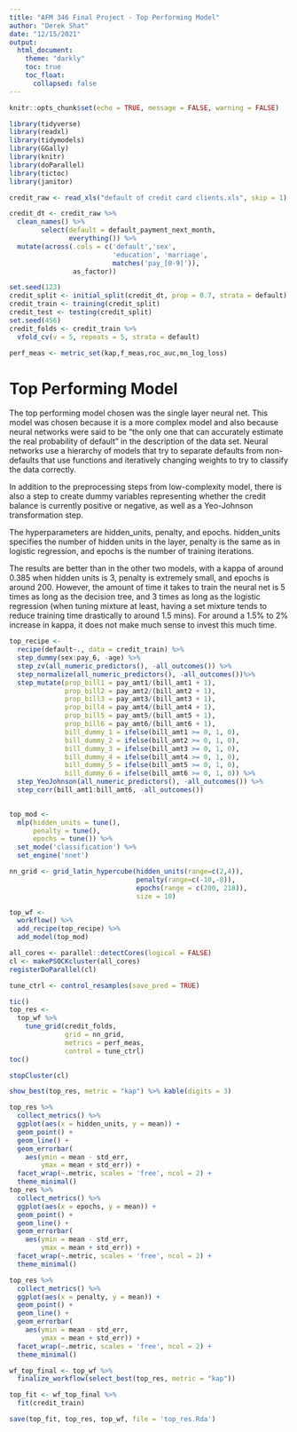 ---
title: "AFM 346 Final Project - Top Performing Model"
author: "Derek Shat"
date: "12/15/2021"
output: 
  html_document:
    theme: "darkly"
    toc: true
    toc_float:  
      collapsed: false
---

```{r setup, include=FALSE}
knitr::opts_chunk$set(echo = TRUE, message = FALSE, warning = FALSE)
```

```{r library_setup, message=FALSE}
library(tidyverse) 
library(readxl)
library(tidymodels)
library(GGally)
library(knitr)
library(doParallel)
library(tictoc)
library(janitor)
```

```{r data_cleanup}
credit_raw <- read_xls("default of credit card clients.xls", skip = 1)

credit_dt <- credit_raw %>%
  clean_names() %>%
        select(default = default_payment_next_month,
               everything()) %>% 
  mutate(across(.cols = c('default','sex', 
                          'education', 'marriage',
                          matches('pay_[0-9]')), 
                as_factor))

set.seed(123)
credit_split <- initial_split(credit_dt, prop = 0.7, strata = default)
credit_train <- training(credit_split)
credit_test <- testing(credit_split)
set.seed(456)
credit_folds <- credit_train %>%
  vfold_cv(v = 5, repeats = 5, strata = default)

perf_meas <- metric_set(kap,f_meas,roc_auc,mn_log_loss)
```

# Top Performing Model

  The top performing model chosen was the single layer neural net. This model was chosen because it is a more complex model and also because neural networks were said to be "the only one that can accurately estimate the real probability of default" in the description of the data set. Neural networks use a hierarchy of models that try to separate defaults from non-defaults that use functions and iteratively changing weights to try to classify the data correctly. 
  
  In addition to the preprocessing steps from low-complexity model, there is also a step to create dummy variables representing whether the credit balance is currently positive or negative, as well as a Yeo-Johnson transformation step.
  
  The hyperparameters are hidden_units, penalty, and epochs. hidden_units specifies the number of hidden units in the layer, penalty is the same as in logistic regression, and epochs is the number of training iterations.
  
  The results are better than in the other two models, with a kappa of around 0.385 when hidden units is 3, penalty is extremely small, and epochs is around 200. However, the amount of time it takes to train the neural net is 5 times as long as the decision tree, and 3 times as long as the logistic regression (when tuning mixture at least, having a set mixture tends to reduce training time drastically to around 1.5 mins). For around a 1.5% to 2% increase in kappa, it does not make much sense to invest this much time. 
  
```{r top_model}
top_recipe <-  
  recipe(default~., data = credit_train) %>% 
  step_dummy(sex:pay_6, -age) %>% 
  step_zv(all_numeric_predictors(), -all_outcomes()) %>%  
  step_normalize(all_numeric_predictors(), -all_outcomes())%>% 
  step_mutate(prop_bill1 = pay_amt1/(bill_amt1 + 1),
              prop_bill2 = pay_amt2/(bill_amt2 + 1),
              prop_bill3 = pay_amt3/(bill_amt3 + 1),
              prop_bill4 = pay_amt4/(bill_amt4 + 1),
              prop_bill5 = pay_amt5/(bill_amt5 + 1),
              prop_bill6 = pay_amt6/(bill_amt6 + 1),
              bill_dummy_1 = ifelse(bill_amt1 >= 0, 1, 0),
              bill_dummy_2 = ifelse(bill_amt2 >= 0, 1, 0),
              bill_dummy_3 = ifelse(bill_amt3 >= 0, 1, 0),
              bill_dummy_4 = ifelse(bill_amt4 >= 0, 1, 0),
              bill_dummy_5 = ifelse(bill_amt5 >= 0, 1, 0),
              bill_dummy_6 = ifelse(bill_amt6 >= 0, 1, 0)) %>% 
  step_YeoJohnson(all_numeric_predictors(), -all_outcomes()) %>%  
  step_corr(bill_amt1:bill_amt6, -all_outcomes()) 
  

top_mod <-
  mlp(hidden_units = tune(),
      penalty = tune(),
      epochs = tune()) %>% 
  set_mode('classification') %>% 
  set_engine('nnet')

nn_grid <- grid_latin_hypercube(hidden_units(range=c(2,4)),
                                penalty(range=c(-10,-8)),
                                epochs(range = c(200, 218)), 
                                size = 10)

top_wf <- 
  workflow() %>%
  add_recipe(top_recipe) %>%
  add_model(top_mod)

all_cores <- parallel::detectCores(logical = FALSE)
cl <- makePSOCKcluster(all_cores)
registerDoParallel(cl)

tune_ctrl <- control_resamples(save_pred = TRUE)

tic()
top_res <-
  top_wf %>%
    tune_grid(credit_folds, 
              grid = nn_grid,
              metrics = perf_meas, 
              control = tune_ctrl)
toc()

stopCluster(cl)

show_best(top_res, metric = "kap") %>% kable(digits = 3)

top_res %>%
  collect_metrics() %>% 
  ggplot(aes(x = hidden_units, y = mean)) +
  geom_point() + 
  geom_line() +
  geom_errorbar(
    aes(ymin = mean - std_err, 
        ymax = mean + std_err)) +
  facet_wrap(~.metric, scales = 'free', ncol = 2) + 
  theme_minimal() 
top_res %>%
  collect_metrics() %>% 
  ggplot(aes(x = epochs, y = mean)) +
  geom_point() + 
  geom_line() +
  geom_errorbar(
    aes(ymin = mean - std_err, 
        ymax = mean + std_err)) +
  facet_wrap(~.metric, scales = 'free', ncol = 2) + 
  theme_minimal() 

top_res %>%
  collect_metrics() %>% 
  ggplot(aes(x = penalty, y = mean)) +
  geom_point() + 
  geom_line() +
  geom_errorbar(
    aes(ymin = mean - std_err, 
        ymax = mean + std_err)) +
  facet_wrap(~.metric, scales = 'free', ncol = 2) + 
  theme_minimal() 

```

```{r finalize_and_test}
wf_top_final <- top_wf %>% 
  finalize_workflow(select_best(top_res, metric = "kap"))

top_fit <- wf_top_final %>% 
  fit(credit_train)

save(top_fit, top_res, top_wf, file = 'top_res.Rda')

```